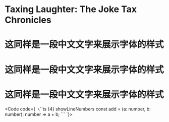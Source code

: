 
# Taxing Laughter: The Joke Tax Chronicles
# 这同样是一段中文文字来展示字体的样式
# 这同样是一段中文文字来展示字体的样式
# 这同样是一段中文文字来展示字体的样式

<Code code={`
\`\`\`ts {4} showLineNumbers
const add = (a: number, b: number): number => a + b;
\`\`\`
`}></Code>